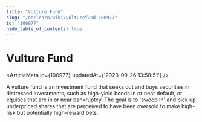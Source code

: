 ```yaml
---
title: "Vulture Fund"
slug: "/en/learn/wiki/vulturefund-100977"
id: "100977"
hide_table_of_contents: true
---
```



# Vulture Fund

<ArticleMeta id={100977} updatedAt={'2023-09-26 13:58:51'} />
<div className='border-solid border-b border-t-0 my-4 border-[var(--ifm-color-gray-300)]' />

A vulture fund is an investment fund that seeks out and buys securities in distressed investments, such as high-yield bonds in or near default, or equities that are in or near bankruptcy. The goal is to 'swoop in' and pick up underpriced shares that are perceived to have been oversold to make high-risk but potentially high-reward bets.
